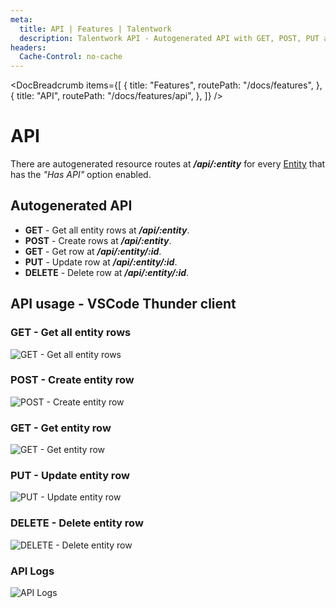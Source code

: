 ```yaml
---
meta:
  title: API | Features | Talentwork
  description: Talentwork API - Autogenerated API with GET, POST, PUT and DELETE methods, and API audit trails for all entities.
headers:
  Cache-Control: no-cache
---
```



<DocBreadcrumb
  items={[
    {
      title: "Features",
      routePath: "/docs/features",
    },
    {
      title: "API",
      routePath: "/docs/features/api",
    },
  ]}
/>

# API

There are autogenerated resource routes at **_/api/:entity_** for every [Entity](/docs/core-models/custom-entity/entity) that has the _"Has API"_ option enabled.

## Autogenerated API

- **GET** - Get all entity rows at **_/api/:entity_**.
- **POST** - Create rows at **_/api/:entity_**.
- **GET** - Get row at **_/api/:entity/:id_**.
- **PUT** - Update row at **_/api/:entity/:id_**.
- **DELETE** - Delete row at **_/api/:entity/:id_**.

## API usage - VSCode Thunder client

### GET - Get all entity rows

<img
  class="bg-gray-100 border-gray-500 border-2 border-dashed rounded-lg object-cover h-95"
  src="https://yahooder.sirv.com/saasrock/features/api/get.png"
  alt="GET - Get all entity rows"
/>

### POST - Create entity row

<img
  class="bg-gray-100 border-gray-500 border-2 border-dashed rounded-lg object-cover h-95"
  src="https://yahooder.sirv.com/saasrock/features/api/post.png"
  alt="POST - Create entity row"
/>

### GET - Get entity row

<img
  class="bg-gray-100 border-gray-500 border-2 border-dashed rounded-lg object-cover h-95"
  src="https://yahooder.sirv.com/saasrock/features/api/get-id.png"
  alt="GET - Get entity row"
/>

### PUT - Update entity row

<img
  class="bg-gray-100 border-gray-500 border-2 border-dashed rounded-lg object-cover h-95"
  src="https://yahooder.sirv.com/saasrock/features/api/put.png"
  alt="PUT - Update entity row"
/>

### DELETE - Delete entity row

<img
  class="bg-gray-100 border-gray-500 border-2 border-dashed rounded-lg object-cover h-95"
  src="https://yahooder.sirv.com/saasrock/features/api/delete.png"
  alt="DELETE - Delete entity row"
/>

### API Logs

<img
  class="bg-gray-100 border-gray-500 border-2 border-dashed rounded-lg object-cover h-95"
  src="https://yahooder.sirv.com/saasrock/features/api/logs.png"
  alt="API Logs"
/>
